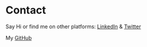 # Contact

Say Hi or find me on other platforms: [LinkedIn](https://www.tinyurl.com/Dhinesh-venkat) & [Twitter](https://www.twitter.com/DhineshVenkates)

My [GitHub](https://www.github.com/dhinesh-venkat) 